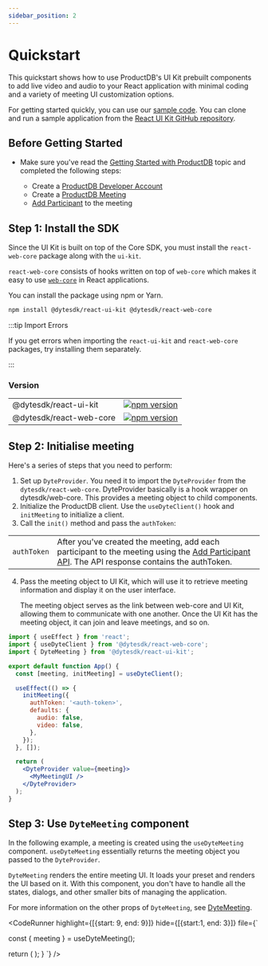 ```yaml
---
sidebar_position: 2
---
```


# Quickstart

This quickstart shows how to use ProductDB's UI Kit prebuilt components to add live
video and audio to your React application with minimal coding and a variety of
meeting UI customization options.

For getting started quickly, you can use our
[sample code](https://github.com/dyte-io/react-samples). You can clone and run a
sample application from the
[React UI Kit GitHub repository](https://github.com/dyte-io/react-samples).

## Before Getting Started

- Make sure you've read the [Getting Started with ProductDB](/getting-started) topic
  and completed the following steps:

  - Create a [ProductDB Developer Account](https://dev.dyte.io/)
  - Create a [ProductDB Meeting](/api/?v=v2#/operations/create_meeting)
  - [Add Participant](/api/?v=v2#/operations/add_participant) to the meeting

## Step 1: Install the SDK

Since the UI Kit is built on top of the Core SDK, you must install the
`react-web-core` package along with the `ui-kit`.

`react-web-core` consists of hooks written on top of `web-core` which makes it
easy to use [`web-core`](https://npmjs.com/package/@dytesdk/web-core) in React
applications.

You can install the package using npm or Yarn.

```bash npm2yarn
npm install @dytesdk/react-ui-kit @dytesdk/react-web-core
```

:::tip Import Errors

If you get errors when importing the `react-ui-kit` and `react-web-core`
packages, try installing them separately.

:::

### Version

|                         |                                                                                                                              |
| ----------------------- | ---------------------------------------------------------------------------------------------------------------------------- |
| @dytesdk/react-ui-kit   | [![npm version](https://badge.fury.io/js/@dytesdk%2Freact-ui-kit.svg)](https://badge.fury.io/js/@dytesdk%2Freact-ui-kit)     |
| @dytesdk/react-web-core | [![npm version](https://badge.fury.io/js/@dytesdk%2Freact-web-core.svg)](https://badge.fury.io/js/@dytesdk%2Freact-web-core) |

## Step 2: Initialise meeting

Here's a series of steps that you need to perform:

1. Set up `DyteProvider`. You need it to import the `DyteProvider` from the
   `dytesdk/react-web-core`. DyteProvider basically is a hook wrapper on
   dytesdk/web-core. This provides a meeting object to child components.
2. Initialize the ProductDB client. Use the `useDyteClient()` hook and `initMeeting`
   to initialize a client.
3. Call the `init()` method and pass the `authToken`:

|             |                                                                                                                                                                                   |
| ----------- | --------------------------------------------------------------------------------------------------------------------------------------------------------------------------------- |
| `authToken` | After you've created the meeting, add each participant to the meeting using the [Add Participant API](/api#/operations/add_participant). The API response contains the authToken. |

4. Pass the meeting object to UI Kit, which will use it to retrieve meeting
   information and display it on the user interface.

   The meeting object serves as the link between web-core and UI Kit, allowing
   them to communicate with one another. Once the UI Kit has the meeting object,
   it can join and leave meetings, and so on.

```jsx
import { useEffect } from 'react';
import { useDyteClient } from '@dytesdk/react-web-core';
import { DyteMeeting } from '@dytesdk/react-ui-kit';

export default function App() {
  const [meeting, initMeeting] = useDyteClient();

  useEffect(() => {
    initMeeting({
      authToken: '<auth-token>',
      defaults: {
        audio: false,
        video: false,
      },
    });
  }, []);

  return (
    <DyteProvider value={meeting}>
      <MyMeetingUI />
    </DyteProvider>
  );
}
```

## Step 3: Use `DyteMeeting` component

In the following example, a meeting is created using the `useDyteMeeting`
component. `useDyteMeeting` essentially returns the meeting object you passed to
the `DyteProvider`.

`DyteMeeting` renders the entire meeting UI. It loads your preset and renders
the UI based on it. With this component, you don't have to handle all the
states, dialogs, and other smaller bits of managing the application.

For more information on the other props of `DyteMeeting`, see
[DyteMeeting](/react-ui-kit/components/dyte-meeting).


<CodeRunner 
highlight={[{start: 9, end: 9}]}
hide={[{start:1, end: 3}]}
file={`

  const { meeting } = useDyteMeeting();

return (
<DyteMeeting mode="fill" meeting={meeting} showSetupScreen={false} />
);
}
`} />

<head>
  <title>React UI Kit Quickstart</title>
</head>

